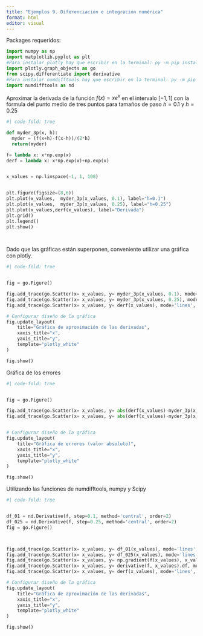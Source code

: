```yaml
---
title: "Ejemplos 9. Diferenciación e integración numérica"
format: html
editor: visual
---
```


Packages requeridos:

```python
import numpy as np
import matplotlib.pyplot as plt
#Para instalar plotly hay que escribir en la terminal: py -m pip install plotly
import plotly.graph_objects as go
from scipy.differentiate import derivative
#Para instalar numdifftools hay que escribir en la terminal: py -m pip install numdifftools
import numdifftools as nd
```


Aproximar la derivada de la función $f(x) = xe^x$ en el intervalo $[-1, 1]$ con la fórmula del punto medio de tres puntos para tamaños de paso $h=0.1$ y $h=0.25$


```python
#| code-fold: true

def myder_3p(x, h):
  myder = (f(x+h)-f(x-h))/(2*h)
  return(myder)

f= lambda x: x*np.exp(x)
derf = lambda x: x*np.exp(x)+np.exp(x)


x_values = np.linspace(-1, 1, 100)


plt.figure(figsize=(8,6))
plt.plot(x_values,  myder_3p(x_values, 0.1), label="h=0.1")
plt.plot(x_values,  myder_3p(x_values, 0.25), label="h=0.25")
plt.plot(x_values,derf(x_values), label="Derivada")
plt.grid()
plt.legend()
plt.show()

  
```

Dado que las gráficas están superponen, conveniente utilizar una gráfica con plotly.




```python
#| code-fold: true


fig = go.Figure()

fig.add_trace(go.Scatter(x= x_values, y= myder_3p(x_values, 0.1), mode='lines', name='h=0.1', line=dict(color='teal', width=1)))
fig.add_trace(go.Scatter(x= x_values, y= myder_3p(x_values, 0.25), mode='lines', name='h=0.25', line=dict(color='royalblue', width=1)))
fig.add_trace(go.Scatter(x= x_values, y= derf(x_values), mode='lines', name='Derivada', line=dict(color='goldenrod', width=1)))

# Configurar diseño de la gráfica
fig.update_layout(
    title="Gráfica de aproximación de las derivadas",
    xaxis_title="x",
    yaxis_title="y",
    template="plotly_white"
)

fig.show()
```



Gráfica de los errores


```python
#| code-fold: true


fig = go.Figure()

fig.add_trace(go.Scatter(x= x_values, y= abs(derf(x_values)-myder_3p(x_values, 0.1)), mode='lines', name='h=0.1', line=dict(color='teal', width=2)))
fig.add_trace(go.Scatter(x= x_values, y= abs(derf(x_values)-myder_3p(x_values, 0.25)), mode='lines', name='h=0.25', line=dict(color='royalblue', width=2)))


# Configurar diseño de la gráfica
fig.update_layout(
    title="Gráfica de errores (valor absoluto)",
    xaxis_title="x",
    yaxis_title="y",
    template="plotly_white"
)

fig.show()
```



Utilizando las funciones de numdifftools, numpy y Scipy


```python
#| code-fold: true


df_01 = nd.Derivative(f, step=0.1, method='central', order=2)
df_025 = nd.Derivative(f, step=0.25, method='central', order=2)
fig = go.Figure()



fig.add_trace(go.Scatter(x= x_values, y= df_01(x_values), mode='lines', name='h=0.1', line=dict(color='teal', width=1)))
fig.add_trace(go.Scatter(x= x_values, y= df_025(x_values), mode='lines', name='h=0.25', line=dict(color='royalblue', width=1)))
fig.add_trace(go.Scatter(x= x_values, y= np.gradient(f(x_values), x_values, edge_order=2), mode='lines', name='np.gradient', line=dict(color='red', width=1)))
fig.add_trace(go.Scatter(x= x_values, y= derivative(f, x_values).df, mode='lines', name='SciPy', line=dict(color='aqua', width=2)))
fig.add_trace(go.Scatter(x= x_values, y= derf(x_values), mode='lines', name='Derivada', line=dict(color='goldenrod', width=1)))

# Configurar diseño de la gráfica
fig.update_layout(
    title="Gráfica de aproximación de las derivadas",
    xaxis_title="x",
    yaxis_title="y",
    template="plotly_white"
)

fig.show()
```






